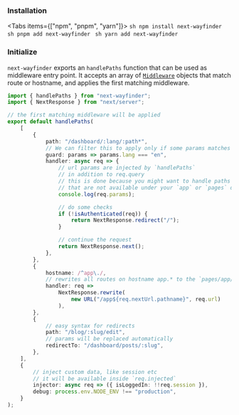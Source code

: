 
<Steps>

### Installation
<Tabs items={["npm", "pnpm", "yarn"]}>
  <Tab>
    ```sh
    npm install next-wayfinder
    ```
  </Tab>
  <Tab>
    ```sh
    pnpm add next-wayfinder
    ```
  </Tab>
  <Tab>
    ```sh
    yarn add next-wayfinder
    ```
  </Tab>
</Tabs>

### Initialize
`next-wayfinder` exports an `handlePaths` function that can be used as middleware entry point.
It accepts an array of [`Middleware`](./src/types.ts) objects that match route or hostname, and applies the first matching middleware.

```ts filename="middleware.ts" copy showLineNumbers
import { handlePaths } from "next-wayfinder";
import { NextResponse } from "next/server";

// the first matching middleware will be applied
export default handlePaths(
    [
        {
            path: "/dashboard/:lang/:path*",
            // We can filter this to apply only if some params matches exactly our needs
            guard: params => params.lang === "en",
            handler: async req => {
                // url params are injected by `handlePaths`
                // in addition to req.query
                // this is done because you might want to handle paths
                // that are not available under your `app` or `pages` directory.
                console.log(req.params);

                // do some checks
                if (!isAuthenticated(req)) {
                    return NextResponse.redirect("/");
                }

                // continue the request
                return NextResponse.next();
            },
        },
        {
            hostname: /^app\./,
            // rewrites all routes on hostname app.* to the `pages/app/<path>`
            handler: req =>
                NextResponse.rewrite(
                    new URL("/app${req.nextUrl.pathname}", req.url)
                ),
        },
        {
            // easy syntax for redirects
            path: "/blog/:slug/edit",
            // params will be replaced automatically
            redirectTo: "/dashboard/posts/:slug",
        },
    ],
    {
        // inject custom data, like session etc
        // it will be available inside `req.injected`
        injector: async req => ({ isLoggedIn: !!req.session }),
        debug: process.env.NODE_ENV !== "production",
    }
);
```
</Steps>
